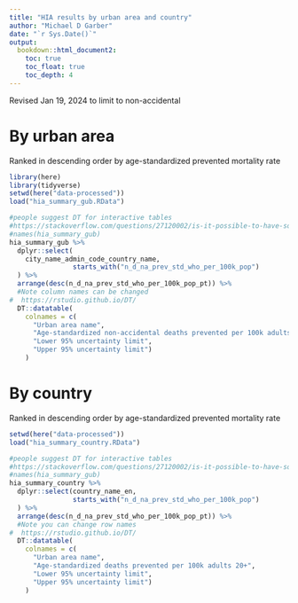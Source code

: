 ```yaml
---
title: "HIA results by urban area and country"
author: "Michael D Garber"
date: "`r Sys.Date()`"
output:
  bookdown::html_document2:
    toc: true
    toc_float: true
    toc_depth: 4
---
```

Revised Jan 19, 2024 to limit to non-accidental

# By urban area
Ranked in descending order by age-standardized prevented mortality rate
```r
library(here)
library(tidyverse)
setwd(here("data-processed"))
load("hia_summary_gub.RData")

#people suggest DT for interactive tables
#https://stackoverflow.com/questions/27120002/is-it-possible-to-have-sortable-interactive-table-in-rmarkdown
#names(hia_summary_gub)
hia_summary_gub %>% 
  dplyr::select(
    city_name_admin_code_country_name,
                starts_with("n_d_na_prev_std_who_per_100k_pop")
  ) %>% 
  arrange(desc(n_d_na_prev_std_who_per_100k_pop_pt)) %>% 
  #Note column names can be changed
#  https://rstudio.github.io/DT/
  DT::datatable(
    colnames = c(
      "Urban area name", 
      "Age-standardized non-accidental deaths prevented per 100k adults 30+",
      "Lower 95% uncertainty limit",
      "Upper 95% uncertainty limit")
    ) 
```

# By country
Ranked in descending order by age-standardized prevented mortality rate
```r
setwd(here("data-processed"))
load("hia_summary_country.RData")

#people suggest DT for interactive tables
#https://stackoverflow.com/questions/27120002/is-it-possible-to-have-sortable-interactive-table-in-rmarkdown
#names(hia_summary_gub)
hia_summary_country %>% 
  dplyr::select(country_name_en,
                starts_with("n_d_na_prev_std_who_per_100k_pop")
  ) %>% 
  arrange(desc(n_d_na_prev_std_who_per_100k_pop_pt)) %>% 
  #Note you can change row names
#  https://rstudio.github.io/DT/
  DT::datatable(
    colnames = c(
      "Urban area name", 
      "Age-standardized deaths prevented per 100k adults 20+",
      "Lower 95% uncertainty limit",
      "Upper 95% uncertainty limit")
    ) 
```
